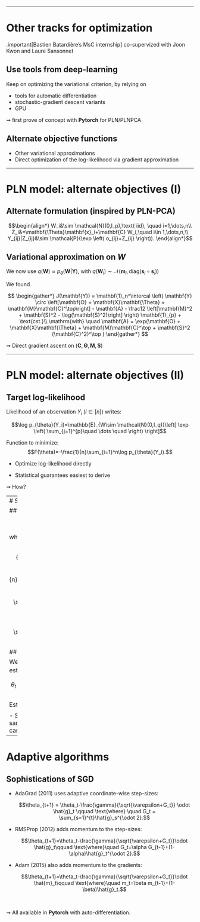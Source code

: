 
---

# Other tracks for optimization

.important[Bastien Batardière's MsC internship] co-supervized with Joon Kwon and Laure Sansonnet

## Use tools from deep-learning

Keep on optimizing the variational criterion, by relying on

- tools for automatic differentiation
- stochastic-gradient descent variants
- GPU

$\rightsquigarrow$ first prove of concept with **Pytorch** for PLN/PLNPCA 

## Alternate objective functions

- Other variational approximations
- Direct optimization of the log-likelihood via gradient approximation

---

# PLN model: alternate objectives (I)

## Alternate formulation (inspired by PLN-PCA)

$$\begin{align*}
W_i&\sim \mathcal{N}(0,I_p),\text{ iid}, \quad i=1,\dots,n\\
Z_i&=\mathbf{\Theta}\mathbf{x}_i+\mathbf{C} W_i,\quad i\in 1,\dots,n,\\
Y_{ij}|Z_{ij}&\sim \mathcal{P}(\exp \left( o_{ij}+Z_{ij} \right)).
\end{align*}$$

## Variational approximation on $W$

We now use $q(\mathbf{W}) \approx p_\theta(\mathbf{W} | \mathbf{Y})$, with $q(\mathbf{W}_i) \sim \mathcal{N}(\mathbf{m}_i, \mathrm{diag}(\mathbf{s}_i \circ \mathbf{s}_i))$

We found

$$
\begin{gather*}
J(\mathbf{Y}) = \mathbf{1}_n^\intercal \left( \mathbf{Y} \circ \left[\mathbf{O} + \mathbf{X}\mathbf{\Theta} + \mathbf{M}\mathbf{C}^\top\right] - \mathbf{A} - \frac12 \left[\mathbf{M}^2 + \mathbf{S}^2 - \log(\mathbf{S}^2)\right] \right) \mathbf{1}_{p} + \text{cst.}\\
\mathrm{with} \quad  \mathbf{A} = \exp(\mathbf{O} + \mathbf{X}\mathbf{\Theta} + \mathbf{M}\mathbf{C}^\top + \mathbf{S}^2 (\mathbf{C}^2)^\top )
\end{gather*}
$$

$\rightsquigarrow$ Direct gradient ascent on $(\mathbf{C}, \mathbf{\Theta}, \mathbf{M}, \mathbf{S})$

---

# PLN model: alternate objectives (II)

## Target log-likelihood 

Likelihood of an observation $Y_i$ $(i\in [n])$ writes:

$$\log p_{\theta}(Y_i)=\mathbb{E}_{W\sim \mathcal{N}(0,I_q)}\left[ \exp \left( \sum_{j=1}^{p}\quad \dots \quad  \right) \right]$$

Function to minimize:
$$F(\theta)=-\frac{1}{n}\sum_{i=1}^n\log p_{\theta}(Y_i).$$

- Optimize log-likelihood directly

- Statistical guarantees easiest to derive

$\rightsquigarrow$ How?

---
# SGD + importance sampling

## Gradient Descent
 
$$\theta_{t+1}=\theta_t-\gamma_t\nabla F(\theta_t)$$

where

$$\nabla F(\theta)=-\frac{1}{n}\sum_{i=1}^n\frac{\nabla_{\theta}
                  p_{\theta}(Y_i)}{p_{\theta}(Y_i)}
  =-\frac{1}{n}\sum_{i=1}^n\frac{\mathbb{E}_{W\sim \mathcal{N}(0,I_q)}\left[ \nabla_\theta\exp \left( \sum_{j=1}^{p}\left( \quad \dots \quad  \right) \right)   \right] }{\mathbb{E}_{W\sim \mathcal{N}(0,I_q)}\left[ \exp \left( \sum_{j=1}^{p}\left( \quad \dots \quad  \right)  \right) \right] }$$

## Stochastic gradient Descent

We replace $\nabla F(\theta_t)$ by an unbiased estimator $\hat{g}_t$ to get SGD:

$$\theta_{t+1}=\theta_t-\gamma_t\hat{g}_t,\qquad \text{where}\quad  \mathbb{E}\left[ \hat{g}_t\mid \theta_t \right] =\nabla F(\theta_t).$$
Estimator $\hat{g}_t$ can be constructed by

- Sampling values of $W$
- Possibly sampling a subset $I\subset \left\{ n \right\}$ of a given cardinality.

---
# Adaptive algorithms

## Sophistications of SGD

- AdaGrad (2011) uses adaptive coordinate-wise step-sizes:

  $$\theta_{t+1} = \theta_t-\frac{\gamma}{\sqrt{\varepsilon+G_t}} \odot \hat{g}_t \qquad \text{where} \quad G_t = \sum_{s=1}^{t}\hat{g}_s^{\odot 2}.$$

- RMSProp (2012) adds momentum to the step-sizes:
  
  $$\theta_{t+1}=\theta_t-\frac{\gamma}{\sqrt{\varepsilon+G_t}}\odot \hat{g}_t\qquad \text{where}\quad G_t=\alpha G_{t-1}+(1-\alpha)\hat{g}_t^{\odot 2}.$$

- Adam (2015) also adds momentum to the gradients:
  
  $$\theta_{t+1}=\theta_t-\frac{\gamma}{\sqrt{\varepsilon+G_t}}\odot \hat{m}_t\qquad \text{where}\quad m_t=\beta m_{t-1}+(1-\beta)\hat{g}_t.$$

<br />

$\rightsquigarrow$ All available in **Pytorch** with auto-differentiation.
